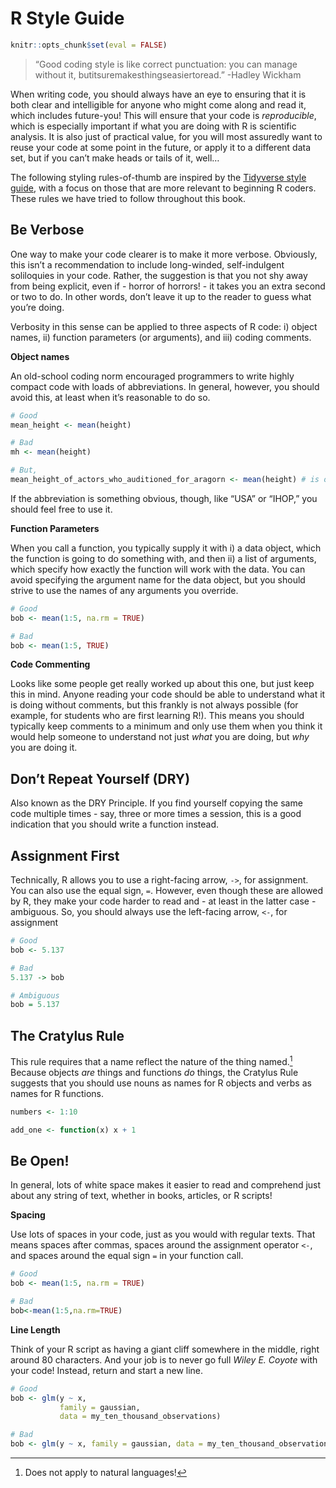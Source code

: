 # R Style Guide {#r-style-guide}

```r

knitr::opts_chunk$set(eval = FALSE)

```


> "Good coding style is like correct punctuation: you can manage without it, butitsuremakesthingseasiertoread." -Hadley Wickham 

When writing code, you should always have an eye to ensuring that it is both clear and intelligible for anyone who might come along and read it, which includes future-you! This will ensure that your code is _reproducible_, which is especially important if what you are doing with R is scientific analysis. It is also just of practical value, for you will most assuredly want to reuse your code at some point in the future, or apply it to a different data set, but if you can't make heads or tails of it, well...

The following styling rules-of-thumb are inspired by the [Tidyverse style guide](https://style.tidyverse.org/), with a focus on those that are more relevant to beginning R coders. These rules we have tried to follow throughout this book. 

## Be Verbose

One way to make your code clearer is to make it more verbose. Obviously, this isn't a recommendation to include long-winded, self-indulgent soliloquies in your code. Rather, the suggestion is that you not shy away from being explicit, even if - horror of horrors! - it takes you an extra second or two to do. In other words, don't leave it up to the reader to guess what you're doing. 

Verbosity in this sense can be applied to three aspects of R code: i) object names, ii) function parameters (or arguments), and iii) coding comments.  

__Object names__

An old-school coding norm encouraged programmers to write highly compact code with loads of abbreviations. In general, however, you should avoid this, at least when it's reasonable to do so. 

```r

# Good
mean_height <- mean(height)

# Bad
mh <- mean(height)

# But,
mean_height_of_actors_who_auditioned_for_aragorn <- mean(height) # is overkill

```

If the abbreviation is something obvious, though, like "USA" or "IHOP," you should feel free to use it.  

__Function Parameters__

When you call a function, you typically supply it with i) a data object, which the function is going to do something with, and then ii) a list of arguments, which specify how exactly the function will work with the data. You can avoid specifying the argument name for the data object, but you should strive to use the names of any arguments you override.  

```r

# Good
bob <- mean(1:5, na.rm = TRUE)

# Bad
bob <- mean(1:5, TRUE)

```

__Code Commenting__

Looks like some people get really worked up about this one, but just keep this in mind. Anyone reading your code should be able to understand what it is doing without comments, but this frankly is not always possible (for example, for students who are first learning R!). This means you should typically keep comments to a minimum and only use them when you think it would help someone to understand not just _what_ you are doing, but _why_ you are doing it.


## Don't Repeat Yourself (DRY)

Also known as the DRY Principle. If you find yourself copying the same code multiple times - say, three or more times a session, this is a good indication that you should write a function instead.

## Assignment First

Technically, R allows you to use a right-facing arrow, `->`, for assignment. You can also use the equal sign, `=`. However, even though these are allowed by R, they make your code harder to read and - at least in the latter case - ambiguous. So, you should always use the left-facing arrow, `<-`, for assignment

```r

# Good
bob <- 5.137

# Bad
5.137 -> bob

# Ambiguous
bob = 5.137

```


## The Cratylus Rule

This rule requires that a name reflect the nature of the thing named.^[Does not apply to natural languages!] Because objects _are_ things and functions _do_ things, the Cratylus Rule suggests that you should use nouns as names for R objects and verbs as names for R functions. 

```r

numbers <- 1:10

add_one <- function(x) x + 1

```




## Be Open!

In general, lots of white space makes it easier to read and comprehend just about any string of text, whether in books, articles, or R scripts! 

__Spacing__

Use lots of spaces in your code, just as you would with regular texts. That means spaces after commas, spaces around the assignment operator `<-`, and spaces around the equal sign `=` in your function call. 

```r

# Good
bob <- mean(1:5, na.rm = TRUE)

# Bad
bob<-mean(1:5,na.rm=TRUE)

```

__Line Length__

Think of your R script as having a giant cliff somewhere in the middle, right around 80 characters. And your job is to never go full _Wiley E. Coyote_ with your code! Instead, return and start a new line. 

```r

# Good
bob <- glm(y ~ x,
           family = gaussian,
           data = my_ten_thousand_observations)

# Bad
bob <- glm(y ~ x, family = gaussian, data = my_ten_thousand_observations)

```


